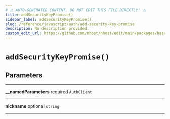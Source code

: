 ```yaml
---
# ⚠️ AUTO-GENERATED CONTENT. DO NOT EDIT THIS FILE DIRECTLY! ⚠️
title: addSecurityKeyPromise()
sidebar_label: addSecurityKeyPromise()
slug: /reference/javascript/auth/add-security-key-promise
description: No description provided.
custom_edit_url: https://github.com/nhost/nhost/edit/main/packages/hasura-auth-js/src/promises/addSecurityKey.ts#L18
---
```


# `addSecurityKeyPromise()`

## Parameters

---

**<span className="parameter-name">\_\_namedParameters</span>** <span className="optional-status">required</span> <code>AuthClient</code>

---

**<span className="parameter-name">nickname</span>** <span className="optional-status">optional</span> <code>string</code>

---
